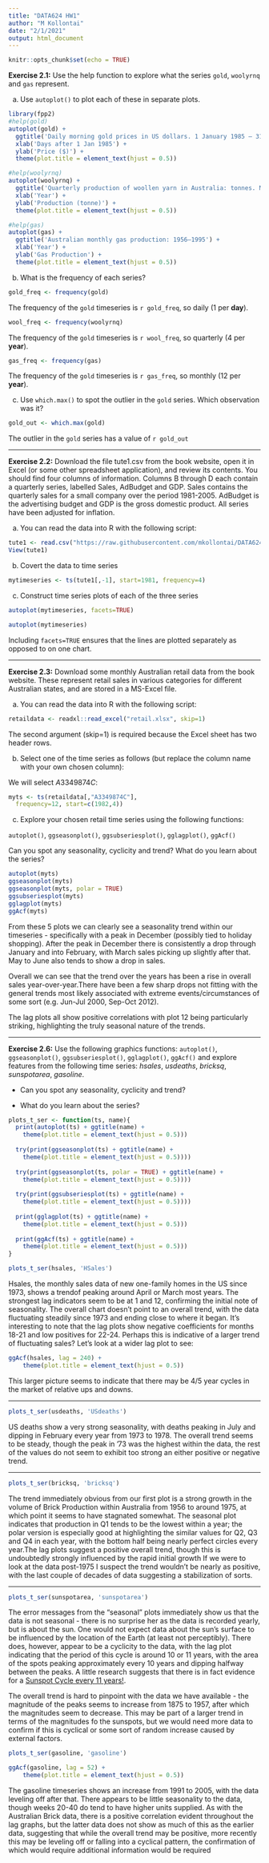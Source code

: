 ---
title: "DATA624 HW1"
author: "M Kollontai"
date: "2/1/2021"
output: html_document
---

```{r setup, include=FALSE}
knitr::opts_chunk$set(echo = TRUE)
```

**Exercise 2.1:** Use the help function to explore what the series `gold`, `woolyrnq` and `gas` represent.

a. Use `autoplot()` to plot each of these in separate plots.

```{r 2_1_a_1}
library(fpp2)
#help(gold)
autoplot(gold) + 
  ggtitle('Daily morning gold prices in US dollars. 1 January 1985 – 31 March 1989') +
  xlab('Days after 1 Jan 1985') +
  ylab('Price ($)') +
  theme(plot.title = element_text(hjust = 0.5))
```
```{r 2_1_a_2}
#help(woolyrnq)
autoplot(woolyrnq) + 
  ggtitle('Quarterly production of woollen yarn in Australia: tonnes. Mar 1965 – Sep 1994') +
  xlab('Year') +
  ylab('Production (tonne)') +
  theme(plot.title = element_text(hjust = 0.5))
```

```{r 2_1_a_3}
#help(gas)
autoplot(gas) + 
  ggtitle('Australian monthly gas production: 1956–1995') +
  xlab('Year') +
  ylab('Gas Production') +
  theme(plot.title = element_text(hjust = 0.5))
```

b. What is the frequency of each series?

```{r 2_1_b_1}
gold_freq <- frequency(gold)
```

The frequency of the `gold` timeseries is `r gold_freq`, so daily (1 per **day**).

```{r 2_1_b_2}
wool_freq <- frequency(woolyrnq)
```

The frequency of the `gold` timeseries is `r wool_freq`, so quarterly (4 per **year**).

```{r 2_1_b_3}
gas_freq <- frequency(gas)
```

The frequency of the `gold` timeseries is `r gas_freq`, so monthly (12 per **year**).

c. Use `which.max()` to spot the outlier in the `gold` series. Which observation was it?

```{r 2_1_c}
gold_out <- which.max(gold)
```

The outlier in the `gold` series has a value of `r gold_out`

---

**Exercise 2.2:** Download the file tute1.csv from the book website, open it in Excel (or some other spreadsheet application), and review its contents. You should find four columns of information. Columns B through D each contain a quarterly series, labelled Sales, AdBudget and GDP. Sales contains the quarterly sales for a small company over the period 1981-2005. AdBudget is the advertising budget and GDP is the gross domestic product. All series have been adjusted for inflation.

a. You can read the data into R with the following script:

```{r 2_2_a}
tute1 <- read.csv("https://raw.githubusercontent.com/mkollontai/DATA624/main/tute1.csv", header=TRUE)
View(tute1)
```

b. Covert the data to time series

```{r 2_2_b}
mytimeseries <- ts(tute1[,-1], start=1981, frequency=4)
```

c. Construct time series plots of each of the three series

```{r 2_2_c_1}
autoplot(mytimeseries, facets=TRUE)
```

```{r 2_2_c_2}
autoplot(mytimeseries)
```

Including `facets=TRUE` ensures that the lines are plotted separately as opposed to on one chart. 

---

**Exercise 2.3:** Download some monthly Australian retail data from the book website. These represent retail sales in various categories for different Australian states, and are stored in a MS-Excel file.

a. You can read the data into R with the following script:

```{r 2_3_a}
retaildata <- readxl::read_excel("retail.xlsx", skip=1)
```

The second argument (skip=1) is required because the Excel sheet has two header rows.

b. Select one of the time series as follows (but replace the column name with your own chosen column):

We will select $A3349874C$:

```{r 2_3_b}
myts <- ts(retaildata[,"A3349874C"],
  frequency=12, start=c(1982,4))
```

c. Explore your chosen retail time series using the following functions:

`autoplot()`, `ggseasonplot()`, `ggsubseriesplot()`, `gglagplot()`, `ggAcf()`

Can you spot any seasonality, cyclicity and trend? What do you learn about the series?

```{r 2_3_c_1}
autoplot(myts)
ggseasonplot(myts)
ggseasonplot(myts, polar = TRUE)
ggsubseriesplot(myts)
gglagplot(myts)
ggAcf(myts)
```

From these 5 plots we can clearly see a seasonality trend within our timeseries - specifically with a peak in December (possibly tied to holiday shopping). After the peak in December there is consistently a drop through January and into February, with March sales picking up slightly after that. May to June also tends to show a drop in sales. 

Overall we can see that the trend over the years has been a rise in overall sales year-over-year.There have been a few sharp drops not fitting with the general trends most likely associated with extreme events/circumstances of some sort (e.g. Jun-Jul 2000, Sep-Oct 2012).

The lag plots all show positive correlations with plot 12 being particularly striking, highlighting the truly seasonal nature of the trends.

---

**Exercise 2.6:** Use the following graphics functions: `autoplot()`, `ggseasonplot()`, `ggsubseriesplot()`, `gglagplot()`, `ggAcf()` and explore features from the following time series: $hsales$, $usdeaths$, $bricksq$, $sunspotarea$, $gasoline$.

* Can you spot any seasonality, cyclicity and trend?

* What do you learn about the series?

```{r 2_6_fxn}
plots_t_ser <- function(ts, name){
  print(autoplot(ts) + ggtitle(name) +
    theme(plot.title = element_text(hjust = 0.5)))
  
  try(print(ggseasonplot(ts) + ggtitle(name) +
    theme(plot.title = element_text(hjust = 0.5))))
  
  try(print(ggseasonplot(ts, polar = TRUE) + ggtitle(name) +
    theme(plot.title = element_text(hjust = 0.5))))
  
  try(print(ggsubseriesplot(ts) + ggtitle(name) +
    theme(plot.title = element_text(hjust = 0.5))))
  
  print(gglagplot(ts) + ggtitle(name) +
    theme(plot.title = element_text(hjust = 0.5)))
  
  print(ggAcf(ts) + ggtitle(name) +
    theme(plot.title = element_text(hjust = 0.5)))
}
```

```{r 2_6_hsales}
plots_t_ser(hsales, 'HSales')
```

Hsales, the monthly sales data of new one-family homes in the US since 1973, shows a trendof  peaking around April or March most years. The strongest lag indicators seem to be at 1 and 12, confirming the initial note of seasonality. The overall chart doesn't point to an overall trend, with the data fluctuating steadily since 1973 and ending close to where it began. It's interesting to note that the lag plots show negative coefficients for months 18-21 and low positives for 22-24. Perhaps this is indicative of a larger trend of fluctuating sales? Let's look at a wider lag plot to see:

```{r 2_6_hsales_lag}
ggAcf(hsales, lag = 240) +
    theme(plot.title = element_text(hjust = 0.5))
```
This larger picture seems to indicate that there may be 4/5 year cycles in the market of relative ups and downs.

---

```{r 2_6_usdeaths}
plots_t_ser(usdeaths, 'USdeaths')
```

US deaths show a very strong seasonality, with deaths peaking in July and dipping in February every year from 1973 to 1978. The overall trend seems to be steady, though the peak in '73 was the highest within the data, the rest of the values do not seem to exhibit too strong an either positive or negative trend. 

---

```{r 2_6_bricksq}
plots_t_ser(bricksq, 'bricksq')
```

The trend immediately obvious from our first plot is a strong growth in the volume of Brick Production within Australia from 1956 to around 1975, at which point it seems to have stagnated somewhat. The seasonal plot indicates that production in Q1 tends to be the lowest within a year; the polar version is especially good at highlighting the similar values for Q2, Q3 and Q4 in each year, with the bottom half being nearly perfect circles every year.The lag plots suggest a positive overall trend, though this is undoubtedly strongly influenced by the rapid initial growth If we were to look at the data post-1975 I suspect the trend wouldn't be nearly as positive, with the last couple of decades of data suggesting a stabilization of sorts. 

---

```{r 2_6_sunspotarea, error= FALSE}
plots_t_ser(sunspotarea, 'sunspotarea')
```

The error messages from the "seasonal" plots immediately show us that the data is not seasonal - there is no surprise her as the data is recorded yearly, but is about the sun. One would not expect data about the sun's surface to be influenced by the location of the Earth (at least not perceptibly). There does, however, appear to be a cyclicity to the data, with the lag plot indicating that the period of this cycle is around 10 or 11 years, with the area of the spots peaking approximately every 10 years and dipping halfway between the peaks. A little research suggests that there is in fact evidence for a [Sunspot Cycle every 11 years!](https://scied.ucar.edu/sunspot-cycle). 

The overall trend is hard to pinpoint with the data we have available - the magnitude of the peaks seems to increase from 1875 to 1957, after which the magnitudes seem to decrease. This may be part of a larger trend in terms of the magnitudes fo the sunspots, but we would need more data to confirm if this is cyclical or some sort of random increase caused by external factors. 

```{r 2_6_gasoline, error= FALSE}
plots_t_ser(gasoline, 'gasoline')
```

```{r 2_6_gasoline_lag}
ggAcf(gasoline, lag = 52) +
    theme(plot.title = element_text(hjust = 0.5))
```

The gasoline timeseries shows an increase from 1991 to 2005, with the data leveling off after that. There appears to be little seasonality to the data, though weeks 20-40 do tend to have higher units supplied. As with the Australian Brick data, there is a positive correlation evident throughout the lag graphs, but the latter data does not show as much of this as the earlier data, suggesting that while the overall trend may be positive, more recently this may be leveling off or falling into a cyclical pattern, the confirmation of which would require additional information would be required